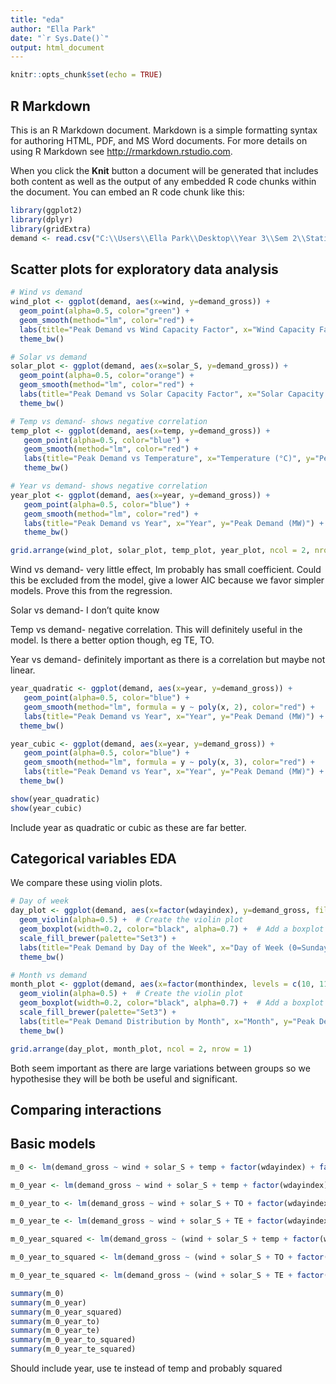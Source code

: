---
title: "eda"
author: "Ella Park"
date: "`r Sys.Date()`"
output: html_document
---

```{r setup, include=FALSE}
knitr::opts_chunk$set(echo = TRUE)
```

## R Markdown

This is an R Markdown document. Markdown is a simple formatting syntax for authoring HTML, PDF, and MS Word documents. For more details on using R Markdown see <http://rmarkdown.rstudio.com>.

When you click the **Knit** button a document will be generated that includes both content as well as the output of any embedded R code chunks within the document. You can embed an R code chunk like this:

```{r data, warning=FALSE}
library(ggplot2)
library(dplyr)
library(gridExtra)
demand <- read.csv("C:\\Users\\Ella Park\\Desktop\\Year 3\\Sem 2\\Statistical Computing\\Project02\\Project02\\SCS_demand_modelling.csv")
```

## Scatter plots for exploratory data analysis

```{r demand  scatters, echo=FALSE}
# Wind vs demand
wind_plot <- ggplot(demand, aes(x=wind, y=demand_gross)) +
  geom_point(alpha=0.5, color="green") +
  geom_smooth(method="lm", color="red") +
  labs(title="Peak Demand vs Wind Capacity Factor", x="Wind Capacity Factor", y="Peak Demand (MW)") +
  theme_bw()

# Solar vs demand
solar_plot <- ggplot(demand, aes(x=solar_S, y=demand_gross)) +
  geom_point(alpha=0.5, color="orange") +
  geom_smooth(method="lm", color="red") +
  labs(title="Peak Demand vs Solar Capacity Factor", x="Solar Capacity Factor", y="Peak Demand (MW)") +
  theme_bw()

# Temp vs demand- shows negative correlation
temp_plot <- ggplot(demand, aes(x=temp, y=demand_gross)) +
   geom_point(alpha=0.5, color="blue") +
   geom_smooth(method="lm", color="red") +
   labs(title="Peak Demand vs Temperature", x="Temperature (°C)", y="Peak Demand (MW)") +
   theme_bw()

# Year vs demand- shows negative correlation
year_plot <- ggplot(demand, aes(x=year, y=demand_gross)) +
   geom_point(alpha=0.5, color="blue") +
   geom_smooth(method="lm", color="red") +
   labs(title="Peak Demand vs Year", x="Year", y="Peak Demand (MW)") +
   theme_bw()

grid.arrange(wind_plot, solar_plot, temp_plot, year_plot, ncol = 2, nrow = 2)
```

Wind vs demand- very little effect, lm probably has small coefficient. Could this be excluded from the model, give a lower AIC because we favor simpler models. Prove this from the regression.

Solar vs demand- I don't quite know

Temp vs demand- negative correlation. This will definitely useful in the model. Is there a better option though, eg TE, TO.

Year vs demand- definitely important as there is a correlation but maybe not linear.

```{r exploring year, echo=FALSE}
year_quadratic <- ggplot(demand, aes(x=year, y=demand_gross)) +
   geom_point(alpha=0.5, color="blue") +
   geom_smooth(method="lm", formula = y ~ poly(x, 2), color="red") +  
   labs(title="Peak Demand vs Year", x="Year", y="Peak Demand (MW)") +
  theme_bw()

year_cubic <- ggplot(demand, aes(x=year, y=demand_gross)) +
   geom_point(alpha=0.5, color="blue") +
   geom_smooth(method="lm", formula = y ~ poly(x, 3), color="red") +  
   labs(title="Peak Demand vs Year", x="Year", y="Peak Demand (MW)") +
  theme_bw()

show(year_quadratic)
show(year_cubic)
```
Include year as quadratic or cubic as these are far better.

## Categorical variables EDA

We compare these using violin plots.

```{r violin, echo=TRUE}
# Day of week
day_plot <- ggplot(demand, aes(x=factor(wdayindex), y=demand_gross, fill=factor(wdayindex))) +
  geom_violin(alpha=0.5) +  # Create the violin plot
  geom_boxplot(width=0.2, color="black", alpha=0.7) +  # Add a boxplot inside the violin for quartiles
  scale_fill_brewer(palette="Set3") +  
  labs(title="Peak Demand by Day of the Week", x="Day of Week (0=Sunday)", y="Peak Demand (MW)") +
  theme_bw()

# Month vs demand
month_plot <- ggplot(demand, aes(x=factor(monthindex, levels = c(10, 11, 0, 1, 2)), y=demand_gross, fill=factor(monthindex))) +
  geom_violin(alpha=0.5) +  # Create the violin plot
  geom_boxplot(width=0.2, color="black", alpha=0.7) +  # Add a boxplot inside the violin for quartiles
  scale_fill_brewer(palette="Set3") +  
  labs(title="Peak Demand Distribution by Month", x="Month", y="Peak Demand (MW)") +
  theme_bw()

grid.arrange(day_plot, month_plot, ncol = 2, nrow = 1)
```


Both seem important as there are large variations between groups so we hypothesise they will be both be useful and significant.

## Comparing interactions



## Basic models
```{r m_0, echo=FALSE}
m_0 <- lm(demand_gross ~ wind + solar_S + temp + factor(wdayindex) + factor(monthindex), data = demand)

m_0_year <- lm(demand_gross ~ wind + solar_S + temp + factor(wdayindex) + factor(monthindex) + year, data = demand)

m_0_year_to <- lm(demand_gross ~ wind + solar_S + TO + factor(wdayindex) + factor(monthindex) + year, data = demand)

m_0_year_te <- lm(demand_gross ~ wind + solar_S + TE + factor(wdayindex) + factor(monthindex) + year, data = demand)

m_0_year_squared <- lm(demand_gross ~ (wind + solar_S + temp + factor(wdayindex) + factor(monthindex) + year)^2, data = demand)

m_0_year_to_squared <- lm(demand_gross ~ (wind + solar_S + TO + factor(wdayindex) + factor(monthindex) + year)^2, data = demand)

m_0_year_te_squared <- lm(demand_gross ~ (wind + solar_S + TE + factor(wdayindex) + factor(monthindex) + year)^2, data = demand)

summary(m_0)
summary(m_0_year)
summary(m_0_year_squared)
summary(m_0_year_to)
summary(m_0_year_te)
summary(m_0_year_to_squared)
summary(m_0_year_te_squared)
```

Should include year, use te instead of temp and probably squared